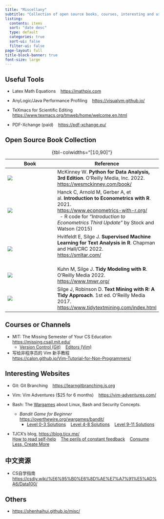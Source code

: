 ```yaml
---
title: "Miscellany"
subtitle: "Collection of open source books, courses, interesting and useful websites or tools"
listing:
  contents: items
  sort: "date desc"
  type: default
  categories: true
  sort-ui: false
  filter-ui: false
page-layout: full
title-block-banner: true
font-size: large
---
```


## Useful Tools

* Latex Math Equations  &nbsp;&nbsp; <https://mathpix.com>

* AnyLogic/Java Performance Profiling  &nbsp;&nbsp; <https://visualvm.github.io/>

* TeXmacs for Scientific Editing &nbsp;&nbsp; <https://www.texmacs.org/tmweb/home/welcome.en.html>

* PDF-Xchange (paid) &nbsp;&nbsp; <https://pdf-xchange.eu/>

## Open Source Book Collection

| Book  | Reference  |
|--------|--------|
| ![](images/pfda3.jpg)  | McKinney W. **Python for Data Analysis, 3rd Edition**. O’Reilly Media, Inc. 2022. <br> <https://wesmckinney.com/book/>   |
| ![](images/itewr.jpg)  | Hanck C, Arnold M, Gerber A, et al. **Introduction to Econometrics with R**. 2021. <br> <https://www.econometrics-with-r.org/>  <br> &nbsp;&nbsp;- R code for *"Introduction to Econometrics Third Update"* by Stock and Watson (2015)  |
| ![](images/smlftair.jpg)  | Hvitfeldt E, Silge J. **Supervised Machine Learning for Text Analysis in R**. Chapman and Hall/CRC 2022. <br> <https://smltar.com/> <br> &nbsp;&nbsp; |
| ![](images/tmwr.jpg)  | Kuhn M, Silge J. **Tidy Modeling with R**. O'Reilly Media 2022. <br> <https://www.tmwr.org/>   |
| ![](images/tmwr2017.jpg)  | Silge J, Robinson D. **Text Mining with R: A Tidy Approach**. 1st ed. O'Reilly Media 2017. <br> <https://www.tidytextmining.com/index.html>  |
: {tbl-colwidths="[10,90]"}


## Courses or Channels

* MIT: The Missing Semester of Your CS Education &nbsp;&nbsp; <https://missing.csail.mit.edu/>
  * [Version Control (Git)](https://www.youtube.com/watch?v=2sjqTHE0zok&t=1590s) &nbsp;&nbsp; [Editors (Vim)](https://missing.csail.mit.edu/2020/editors/)<br> 

* 写给非程序员的 Vim 新手教程 <br> <https://calon.github.io/Vim-Tutorial-for-Non-Programmers/>

## Interesting Websites

- Git: Git Branching &nbsp;&nbsp; <https://learngitbranching.js.org>

- Vim: Vim Adventures ($25 for 6 months) &nbsp;&nbsp; <https://vim-adventures.com/> 

- Bash: The [Wargames](https://overthewire.org/wargames/) about Linux, Bash and Security Concepts.
  * *Bandit Game for Beginner* &nbsp;&nbsp; <https://overthewire.org/wargames/bandit/> 
    * [Level 0-3 Solutions](https://programmercave0.github.io/blog/2019/12/21/Bandit-Level-0-to-Level-5-OverTheWire?ref=hackernoon.com) &nbsp;&nbsp; [Level 4-8 Solutions](https://programmercave0.github.io/blog/2019/12/22/Bandit-Level-4-to-Level-9-OverTheWire?ref=hackernoon.com) &nbsp;&nbsp; [Level 9-11 Solutions](https://programmercave0.github.io/blog/2019/12/24/Bandit-Level-9-to-Level-12-OverTheWire?ref=hackernoon.com)

* TJCX's blog, <https://blog.tjcx.me/> <br> [How to read self-help](https://blog.tjcx.me/p/how-to-read-self-help) &nbsp;&nbsp; [The perils of constant feedback](https://blog.tjcx.me/p/the-perils-of-constant-feedback) &nbsp;&nbsp; [Consume Less, Create More](https://blog.tjcx.me/p/consume-less-create-more)

## 中文资源

* CS自学指南 <https://csdiy.wiki/%E6%95%B0%E6%8D%AE%E7%A7%91%E5%AD%A6/Data100/>

## Others

* <https://shenhaihui.github.io/misc/>
